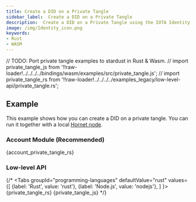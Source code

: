 ```yaml
---
title: Create a DID on a Private Tangle
sidebar_label:  Create a DID on a Private Tangle
description:  Create a DID on a Private Tangle using the IOTA Identity Rust Library or its WASM bindings
image: /img/Identity_icon.png
keywords:
- Rust
- WASM
---
```

// TODO: Port private tangle examples to stardust in Rust & Wasm.
// import private_tangle_js from  '!!raw-loader!../../../../bindings/wasm/examples/src/private_tangle.js';
// import private_tangle_rs from  '!!raw-loader!../../../../examples_legacy/low-level-api/private_tangle.rs';

## Example

This example shows how you can create a DID on a private tangle. You can run it together with a local [Hornet node](https://wiki.iota.org/hornet/welcome).

### Account Module (Recommended)

<CodeBlock className="language-rust">
    {account_private_tangle_rs}
</CodeBlock>

### Low-level API

{/* <Tabs
    groupId="programming-languages"
    defaultValue="rust"
    values={[
        {label: 'Rust', value: 'rust'},
        {label: 'Node.js', value: 'nodejs'},
    ]
    }>
    <TabItem value="rust">
        <CodeBlock className="language-rust">
            {private_tangle_rs}
        </CodeBlock>
    </TabItem>
    <TabItem value='nodejs'>
        <CodeBlock className="language-javascript">
            {private_tangle_js}
        </CodeBlock></TabItem>
</Tabs> */}

